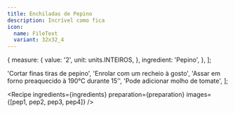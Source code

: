 ```yaml
---
title: Enchiladas de Pepino
description: Incrível como fica
icon:
  name: FileText
  variant: 32x32_4
---
```




  {
    measure: {
      value: '2',
      unit: units.INTEIROS,
    },
    ingredient: 'Pepino',
  },
];

  'Cortar finas tiras de pepino',
  'Enrolar com um recheio à gosto',
  'Assar em forno preaquecido à 190°C durante 15’',
  'Pode adicionar molho de tomate',
];

<Recipe
  ingredients={ingredients}
  preparation={preparation}
  images={[pep1, pep2, pep3, pep4]}
/>
